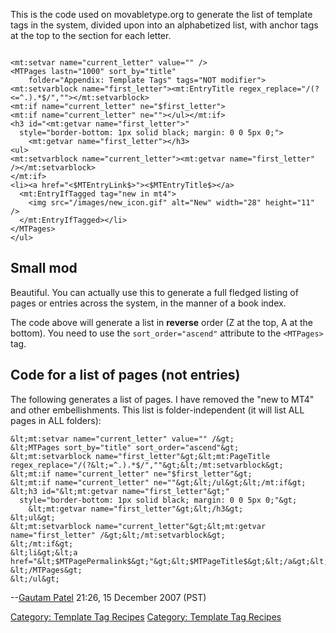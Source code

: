 This is the code used on movabletype.org to generate the list of template tags in the system, divided upon into an alphabetized list, with anchor tags at the top to the section for each letter.
<pre>

<mt:setvar name="current_letter" value="" />
<MTPages lastn="1000" sort_by="title" 
    folder="Appendix: Template Tags" tags="NOT modifier">
<mt:setvarblock name="first_letter"><mt:EntryTitle regex_replace="/(?<=^.).*$/",""></mt:setvarblock>
<mt:if name="current_letter" ne="$first_letter">
<mt:if name="current_letter" ne=""></ul></mt:if>
<h3 id="<mt:getvar name="first_letter">" 
  style="border-bottom: 1px solid black; margin: 0 0 5px 0;">
    <mt:getvar name="first_letter"></h3>
<ul>
<mt:setvarblock name="current_letter"><mt:getvar name="first_letter" /></mt:setvarblock>
</mt:if>
<li><a href="<$MTEntryLink$>"><$MTEntryTitle$></a>
  <mt:EntryIfTagged tag="new in mt4"> 
    <img src="/images/new_icon.gif" alt="New" width="28" height="11" />
  </mt:EntryIfTagged></li>
</MTPages>
</ul>

</pre>
[[Category: Template Tag Recipes]]


== Small mod ==

Beautiful. You can actually use this to generate a full fledged listing of pages or entries across the system, in the manner of a book index.

The code above will generate a list in '''reverse''' order (Z at the top, A at the bottom). You need to use the <code>sort_order="ascend"</code> attribute to the <code>&lt;MTPages&gt;</code> tag.


== Code for a list of '''pages''' (not entries) ==

The following generates a list of pages. I have removed the "new to MT4" and other embellishments. This list is folder-independent (it will list ALL pages in ALL folders):

<pre>
&lt;mt:setvar name="current_letter" value="" /&gt;
&lt;MTPages sort_by="title" sort_order="ascend"&gt;
&lt;mt:setvarblock name="first_letter"&gt;&lt;mt:PageTitle regex_replace="/(?&lt;=^.).*$/",""&gt;&lt;/mt:setvarblock&gt;
&lt;mt:if name="current_letter" ne="$first_letter"&gt;
&lt;mt:if name="current_letter" ne=""&gt;&lt;/ul&gt;&lt;/mt:if&gt;
&lt;h3 id="&lt;mt:getvar name="first_letter"&gt;" 
  style="border-bottom: 1px solid black; margin: 0 0 5px 0;"&gt;
    &lt;mt:getvar name="first_letter"&gt;&lt;/h3&gt;
&lt;ul&gt;
&lt;mt:setvarblock name="current_letter"&gt;&lt;mt:getvar name="first_letter" /&gt;&lt;/mt:setvarblock&gt;
&lt;/mt:if&gt;
&lt;li&gt;&lt;a href="&lt;$MTPagePermalink$&gt;"&gt;&lt;$MTPageTitle$&gt;&lt;/a&gt;&lt;/li&gt;
&lt;/MTPages&gt;
&lt;/ul&gt;
</pre>

--[[User:Gspatel|Gautam Patel]] 21:26, 15 December 2007 (PST)

[[Category: Template Tag Recipes]]